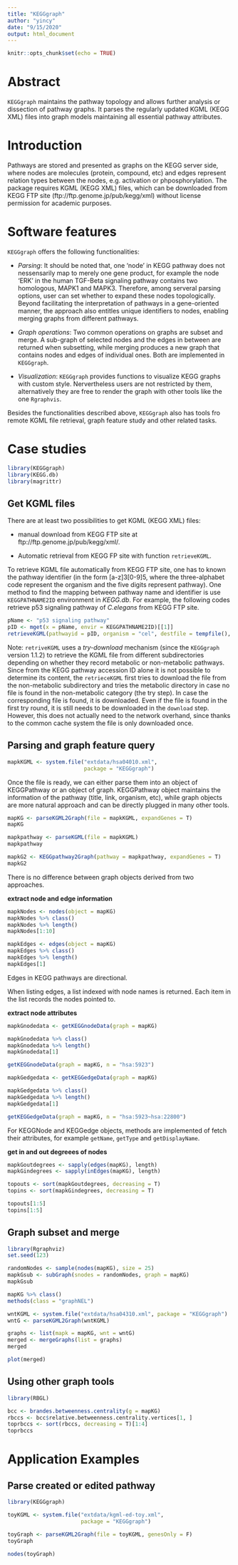 ```yaml
---
title: "KEGGgraph"
author: "yincy"
date: "9/15/2020"
output: html_document
---
```


```r
knitr::opts_chunk$set(echo = TRUE)
```

# Abstract   
`KEGGgraph` maintains the pathway topology and allows further analysis or dissection of pathway graphs. It parses the regularly updated KGML (KEGG XML) files into graph models maintaining all essential pathway attributes.  


# Introduction  
Pathways are stored and presented as graphs on the KEGG server side, where nodes are molecules (protein, compound, etc) and edges represent relation types between the nodes, e.g. activation or phposphorylation. The package requires KGML (KEGG XML) files, which can be downloaded from KEGG FTP site (ftp://ftp.genome.jp/pub/kegg/xml) without license permission for academic purposes.  


# Software features  
`KEGGgraph` offers the following functionalities:  

- *Parsing*: It should be noted that, one 'node' in KEGG pathway does not nessensarily map to merely one gene product, for example the node 'ERK' in the human TGF-Beta signaling pathway contains two homologous, MAPK1 and MAPK3. Therefore, among serveral parsing options, user can set whether to expand these nodes topologically. Beyond facilitating the interpretation of pathways in a gene-oriented manner, the approach also entitles unique identifiers to nodes, enabling merging graphs from different pathways.  

- *Graph operations*: Two common operations on graphs are subset and merge. A sub-graph of selected nodes and the edges in between are returned when subsetting, while merging produces a new graph that contains nodes and edges of individual ones. Both are implemented in `KEGGgraph`.  

- *Visualization*: `KEGGgraph` provides functions to visualize KEGG graphs with custom style. Nervertheless users are not restricted by them, alternatively they are free to render the graph with other tools like the one `Rgraphvis`.  

Besides the functionalities described above, `KEGGgraph` also has tools fro remote KGML file retrieval, graph feature study and other related tasks.   


# Case studies  
```r
library(KEGGgraph)
library(KEGG.db)
library(magrittr)
```


## Get KGML files  
There are at least two possibilities to get KGML (KEGG XML) files:  

- manual download from KEGG FTP site at ftp://ftp.genome.jp/pub/kegg/xml/.

- Automatic retrieval from KEGG FP site with function `retrieveKGML`.  

To retrieve KGML file automatically from KEGG FTP site, one has to known the pathway identifier (in the form [a-z]3[0-9]5, where the three-alphabet code represent the organism and the five digits represent pathway). One method to find the mapping between pathway name and identifier is use `KEGGPATHNAME2ID` environment in *KEGG.db*. For example, the following codes retrieve p53 signaling pathway of *C.elegans* from KEGG FTP site.  

```r
pName <- "p53 signaling pathway"
pID <- mget(x = pName, envir = KEGGPATHNAME2ID)[[1]]
retrieveKGML(pathwayid = pID, organism = "cel", destfile = tempfile(), method = "wget")
```

Note: `retriveKGML` uses a *try-download* mechanism (since the `KEGGgraph` version 1.1.2) to retrieve the KGML file from different subdirectories depending on whether they record metabolic or non-metabolic pathways. Since from the KEGG pathway accession ID alone it is not possible to determine its content, the `retrieceKGML` first tries to download the file from the non-metabolic subdirectory and tries the metabolic directory in case no file is found in the non-metabolic category (the try step). In case the corresponding file is found, it is downloaded. Even if the file is found in the first try round, it is still needs to be downloaded in the `download` step. However, this does not actually need to the network overhand, since thanks to the common cache system the file is only downloaded once.  


## Parsing and graph feature query  
```r
mapkKGML <- system.file("extdata/hsa04010.xml", 
                        package = "KEGGgraph")

```

Once the file is ready, we can either parse them into an object of KEGGPathway or an object of graph. KEGGPathway object maintains the information of the pathway (title, link, organism, etc), while graph objects are more natural approach and can be directly plugged in many other tools.  

```r
mapKG <- parseKGML2Graph(file = mapkKGML, expandGenes = T)
mapKG
```


```r
mapkpathway <- parseKGML(file = mapkKGML)
mapkpathway
```

```r
mapkG2 <- KEGGpathway2Graph(pathway = mapkpathway, expandGenes = T)
mapkG2
```

There is no difference between graph objects derived from two approaches.  

**extract node and edge information**  
```r
mapkNodes <- nodes(object = mapKG)
mapkNodes %>% class()
mapkNodes %>% length()
mapkNodes[1:10]
```


```r
mapkEdges <- edges(object = mapKG)
mapkEdges %>% class()
mapkEdges %>% length()
mapkEdges[1]
```

Edges in KEGG pathways are directional.  

When listing edges, a list indexed with node names is returned. Each item in the list records the nodes pointed to.  


**extract node attributes**  

```r
mapkGnodedata <- getKEGGnodeData(graph = mapKG)

mapkGnodedata %>% class()
mapkGnodedata %>% length()
mapkGnodedata[1]
```

```r
getKEGGnodeData(graph = mapKG, n = "hsa:5923")
```


```r
mapkGedgedata <- getKEGGedgeData(graph = mapKG)

mapkGedgedata %>% class()
mapkGedgedata %>% length()
mapkGedgedata[1]
```

```r
getKEGGedgeData(graph = mapKG, n = "hsa:5923~hsa:22800")
```


For KEGGNode and KEGGedge objects, methods are implemented of fetch their attributes, for example `getName`, `getType` and `getDisplayName`.   

**get in and out degreees of nodes**  

```r
mapkGoutdegrees <- sapply(edges(mapKG), length)
mapkGindegrees <- sapply(inEdges(mapKG), length)

topouts <- sort(mapkGoutdegrees, decreasing = T)
topins <- sort(mapkGindegrees, decreasing = T)

topouts[1:5]
topins[1:5]
```


## Graph subset and merge  
```r
library(Rgraphviz)
set.seed(123)
```


```r
randomNodes <- sample(nodes(mapKG), size = 25)
mapkGsub <- subGraph(snodes = randomNodes, graph = mapKG)
mapkGsub
```

```r
mapKG %>% class()
methods(class = "graphNEL")
```


```r
wntKGML <- system.file("extdata/hsa04310.xml", package = "KEGGgraph")
wntG <- parseKGML2Graph(wntKGML)

graphs <- list(mapk = mapKG, wnt = wntG)
merged <- mergeGraphs(list = graphs)
merged

plot(merged)
```


## Using other graph tools  
```r
library(RBGL)

bcc <- brandes.betweenness.centrality(g = mapKG)
rbccs <- bcc$relative.betweenness.centrality.vertices[1, ]
toprbccs <- sort(rbccs, decreasing = T)[1:4]
toprbccs
```


# Application Examples  
## Parse created or edited pathway  
```r
library(KEGGgraph)

toyKGML <- system.file("extdata/kgml-ed-toy.xml", 
                       package = "KEGGgraph")

toyGraph <- parseKGML2Graph(file = toyKGML, genesOnly = F)
toyGraph

nodes(toyGraph)
```




